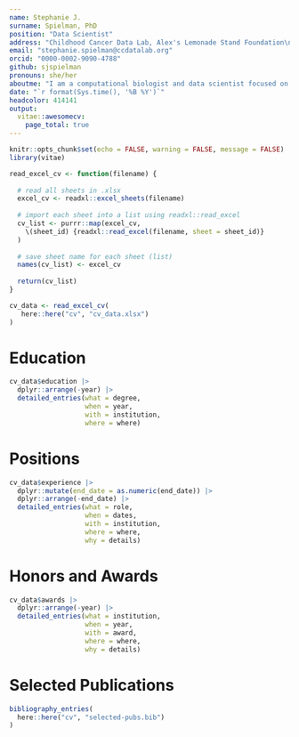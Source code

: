 ```yaml
---
name: Stephanie J.
surname: Spielman, PhD
position: "Data Scientist"
address: "Childhood Cancer Data Lab, Alex's Lemonade Stand Foundation\n3 Bala Plaza, Bala Cynwyd, PA 19004"
email: "stephanie.spielman@ccdatalab.org"
orcid: "0000-0002-9090-4788"
github: sjspielman
pronouns: she/her
aboutme: "I am a computational biologist and data scientist focused on developing open-source products to accelerate pediatric cancer research."
date: "`r format(Sys.time(), '%B %Y')`"
headcolor: 414141
output: 
  vitae::awesomecv:
    page_total: true
---
```


```r
knitr::opts_chunk$set(echo = FALSE, warning = FALSE, message = FALSE)
library(vitae)
```

```r
read_excel_cv <- function(filename) {
  
  # read all sheets in .xlsx 
  excel_cv <- readxl::excel_sheets(filename)
  
  # import each sheet into a list using readxl::read_excel
  cv_list <- purrr::map(excel_cv, 
    \(sheet_id) {readxl::read_excel(filename, sheet = sheet_id)}
  )
  
  # save sheet name for each sheet (list)
  names(cv_list) <- excel_cv
  
  return(cv_list)
}
```

```r
cv_data <- read_excel_cv(
   here::here("cv", "cv_data.xlsx")
)
```


# Education

```r
cv_data$education |>
  dplyr::arrange(-year) |>
  detailed_entries(what = degree,
                   when = year,
                   with = institution,
                   where = where)
```

# Positions

```r
cv_data$experience |> 
  dplyr::mutate(end_date = as.numeric(end_date)) |>
  dplyr::arrange(-end_date) |>
  detailed_entries(what = role,
                   when = dates,
                   with = institution,
                   where = where,
                   why = details)
```


# Honors and Awards

```r
cv_data$awards |>
  dplyr::arrange(-year) |>
  detailed_entries(what = institution,
                   when = year,
                   with = award,
                   where = where,
                   why = details)
```

# Selected Publications

```r
bibliography_entries(
  here::here("cv", "selected-pubs.bib")
) 
```
